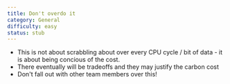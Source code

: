 ```yaml
---
title: Don't overdo it
category: General
difficulty: easy
status: stub
---
```


- This is not about scrabbling about over every CPU cycle / bit of data - it is about being concious of the cost.
- There eventually will be tradeoffs and they may justify the carbon cost
- Don't fall out with other team members over this!
